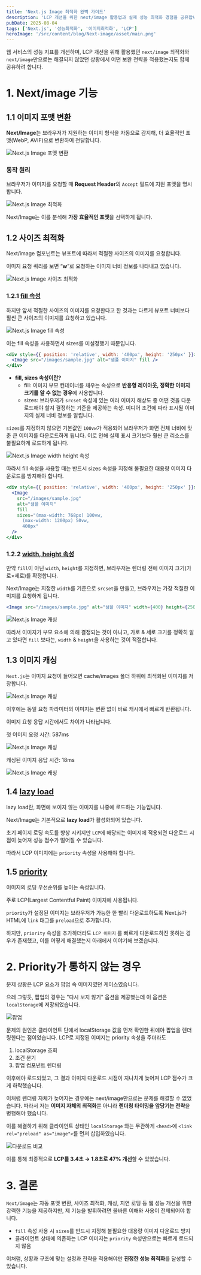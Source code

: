 ```yaml
---
title: 'Next.js Image 최적화 완벽 가이드'
description: 'LCP 개선을 위한 next/image 활용법과 실제 성능 최적화 경험을 공유합니다.'
pubDate: 2025-08-04
tags: ['Next.js', '성능최적화', '이미지최적화', 'LCP']
heroImage: '/src/content/blog/Next-image/asset/main.png'
---
```



웹 서비스의 성능 지표를 개선하며, LCP 개선을 위해 활용했던 `next/image` 최적화와 `next/image`만으로는 해결되지 않았던 상황에서 어떤 보완 전략을 적용했는지도 함께 공유하려 합니다.

# **1. Next/image 기능**

## 1.1 이미지 포맷 변환

**Next/Image**는 브라우저가 지원하는 이미지 형식을 자동으로 감지해, 더 효율적인 포맷(WebP, AVIF)으로 변환하여 전달합니다.

<Image src={image1} alt="Next.js Image 포맷 변환" quality="max" />

### 동작 원리

브라우저가 이미지를 요청할 때 **Request Header**의 `Accept` 필드에 지원 포맷을 명시합니다.

<Image src={image2} alt="Next.js Image 최적화" />

Next/Image는 이를 분석해 **가장 효율적인 포맷**을 선택하게 됩니다.

## 1.2 사이즈 최적화

Next/image 컴포넌트는 뷰포트에 따라서 적절한 사이즈의 이미지를 요청합니다.

이미지 요청 쿼리를 보면 “**w**”로 요청하는 이미지 너비 정보를 나타내고 있습니다.

<Image src={image3} alt="Next.js Image 사이즈 최적화" />

### 1.2.1 [fill 속성](https://nextjs-ko.org/docs/pages/api-reference/components/image#fill)

하지만 앞서 적절한 사이즈의 이미지를 요청한다고 한 것과는 다르게 뷰포트 너비보다 훨씬 큰 사이즈의 이미지를 요청하고 있습니다.

<Image src={image4} alt="Next.js Image fill 속성" />

이는 fill 속성을 사용하면서 sizes를 미설정했기 때문입니다.

```jsx
<div style={{ position: 'relative', width: '400px', height: '250px' }}>
  <Image src="/images/sample.jpg" alt="샘플 이미지" fill />
</div>
```

- **fill, sizes 속성이란?**
  - fill: 이미지 부모 컨테이너를 채우는 속성으로 **반응형 레이아웃, 정확한 이미지 크기를 알 수 없는 경우**에 사용합니다.
  - sizes: 브라우저가 `srcset` 속성에 있는 여러 이미지 해상도 중 어떤 것을 다운로드해야 할지 결정하는 기준을 제공하는 속성. 미디어 조건에 따라 표시될 이미지의 실제 너비 정보를 알립니다.

`sizes`를 지정하지 않으면 기본값인 `100vw`가 적용되어 브라우저가 화면 전체 너비에 맞춘 큰 이미지를 다운로드하게 됩니다. 이로 인해 실제 표시 크기보다 훨씬 큰 리소스를 불필요하게 로드하게 됩니다.

<Image src={image5} alt="Next.js Image width height 속성" />

따라서 fill 속성을 사용할 때는 반드시 sizes 속성을 지정해 불필요한 대용량 이미지 다운로드를 방지해야 합니다.

```jsx
<div style={{ position: 'relative', width: '400px', height: '250px' }}>
  <Image
    src="/images/sample.jpg"
    alt="샘플 이미지"
    fill
    sizes="(max-width: 768px) 100vw, 
      (max-width: 1200px) 50vw, 
      400px"
  />
</div>
```

### 1.2.2 [width, height 속성](https://nextjs-ko.org/docs/pages/api-reference/components/image#width)

만약 `fill`이 아닌 `width`, `height`를 지정하면, 브라우저는 렌더링 전에 이미지 크기(가로×세로)를 확정합니다.

Next/Image는 지정한 `width`를 기준으로 `srcset`을 만들고, 브라우저는 가장 적절한 이미지를 요청하게 됩니다.

```jsx
<Image src="/images/sample.jpg" alt="샘플 이미지" width={400} height={250} />
```

<Image src={image6} alt="Next.js Image 캐싱" />

따라서 이미지가 부모 요소에 의해 결정되는 것이 아니고, 가로 & 세로 크기를 정확히 알고 있다면 `fill` 보다는, `width` & `height`을 사용하는 것이 적절합니다.

## 1.3 이미지 캐싱

`Next.js`는 이미지 요청이 들어오면 cache/images 폴더 하위에 최적화된 이미지를 저장합니다.

<Image src={image7} alt="Next.js Image 캐싱" />

이후에는 동일 요청 파라미터의 이미지는 변환 없이 바로 캐시에서 빠르게 반환됩니다.

이미지 요청 응답 시간에서도 차이가 나타납니다.

첫 이미지 요청 시간: 587ms

<Image src={image8} alt="Next.js Image 캐싱" />

캐싱된 이미지 응답 시간: 18ms

<Image src={image9} alt="Next.js Image 캐싱" />

## 1.4 [lazy load](https://nextjs-ko.org/docs/pages/api-reference/components/image#loading)

lazy load란, 화면에 보이지 않는 이미지를 나중에 로드하는 기능입니다.

Next/Image는 기본적으로 **lazy load**가 활성화되어 있습니다.

초기 페이지 로딩 속도를 향상 시키지만 `LCP`에 해당되는 이미지에 적용되면 다운로드 시점이 늦어져 성능 점수가 떨어질 수 있습니다.

따라서 LCP 이미지에는 `priority` 속성을 사용해야 합니다.

## 1.5 [priority](https://nextjs-ko.org/docs/pages/api-reference/components/image#priority)

이미지의 로딩 우선순위를 높이는 속성입니다.

주로 LCP(Largest Contentful Paint) 이미지에 사용됩니다.

`priority`가 설정된 이미지는 브라우저가 가능한 한 빨리 다운로드하도록 Next.js가 HTML에 `link` 태그를 `preload`으로 추가합니다.

하지만, `priority` 속성을 추가하더라도 `LCP 이미지` 를 빠르게 다운로드하진 못하는 경우가 존재했고, 이를 어떻게 해결했는지 아래에서 이야기해 보겠습니다.

# **2. Priority가 통하지 않는 경우**

문제 상황은 LCP 요소가 팝업 속 이미지였던 케이스였습니다.

으레 그렇듯, 팝업의 경우는 "다시 보지 않기" 옵션을 제공했는데 이 옵션은 `localStorage`에 저장되었습니다.

<Image src={image10} alt="팝업" width={400} />

문제의 원인은 클라이언트 단에서 localStorage 값을 먼저 확인한 뒤에야 팝업을 렌더링한다는 점이었습니다. LCP로 지정된 이미지는 priority 속성을 주더라도

1. localStorage 조회
2. 조건 분기
3. 팝업 컴포넌트 렌더링

이후에야 로드되었고, 그 결과 이미지 다운로드 시점이 지나치게 늦어져 LCP 점수가 크게 하락했습니다.

이처럼 렌더링 자체가 늦어지는 경우에는 next/image만으로는 문제를 해결할 수 없었습니다. 따라서 저는 **이미지 자체의 최적화**뿐 아니라 **렌더링 타이밍을 앞당기는 전략**을 병행해야 했습니다.

이를 해결하기 위해 클라이언트 상태인 `localStorage` 와는 무관하게 `<head>`에 `<link rel="preload" as="image">`를 먼저 삽입하였습니다.

<Image src={image11} alt="다운로드 비교" />

이를 통해 최종적으로 **LCP를 3.4초 → 1.8초로 47% 개선**할 수 있었습니다.

# **3. 결론**

`Next/image`는 자동 포맷 변환, 사이즈 최적화, 캐싱, 지연 로딩 등 웹 성능 개선을 위한 강력한 기능을 제공하지만, 제 기능을 발휘하려면 올바른 이해와 사용이 전제되어야 합니다.

- `fill` 속성 사용 시 `sizes`를 반드시 지정해 불필요한 대용량 이미지 다운로드 방지
- 클라이언트 상태에 의존하는 LCP 이미지는 `priority` 속성만으로는 빠르게 로드되지 않음

이처럼, 상황과 구조에 맞는 설정과 전략을 적용해야만 **진정한 성능 최적화**를 달성할 수 있습니다.
